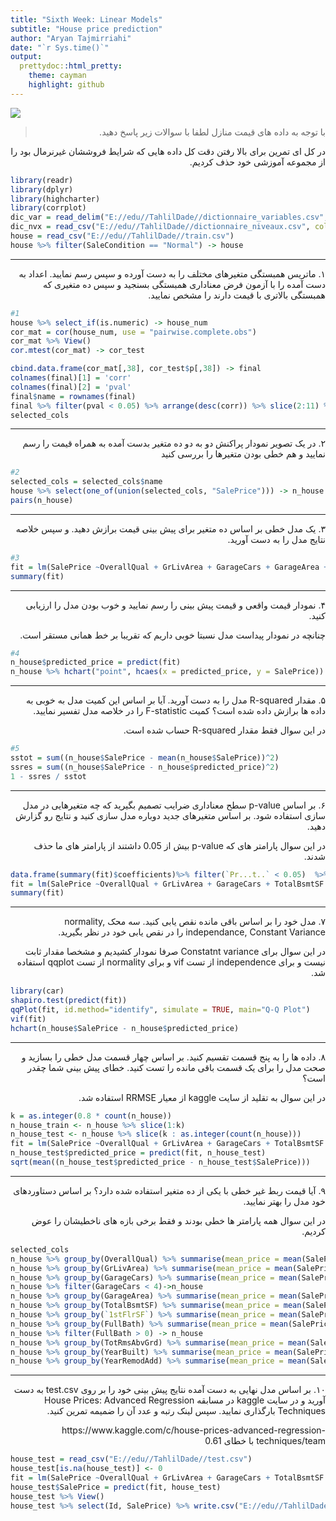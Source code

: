 ---
title: "Sixth Week: Linear Models"
subtitle: "House price prediction"
author: "Aryan Tajmirriahi"
date: "`r Sys.time()`"
output:
  prettydoc::html_pretty:
    theme: cayman
    highlight: github
---

<div align="center">
<img  src="images/house.jpg"  align = 'center'>
</div>

> <p dir="RTL"> 
با توجه به داده های قیمت منازل
لطفا با سوالات زیر پاسخ دهید.
</p>

<p dir="RTL">
در کل ای تمرین برای بالا رفتن دقت کل داده هایی که شرایط فروششان غیرنرمال بود را از مجموعه آموزشی خود حذف کردیم.
</p>

```{r}
library(readr)
library(dplyr)
library(highcharter)
library(corrplot)
dic_var = read_delim("E://edu//TahlilDade//dictionnaire_variables.csv", delim = ";")
dic_nvx = read_csv("E://edu//TahlilDade//dictionnaire_niveaux.csv", col_names = c("variable", "label", "Type")) %>% select(1:3)
house = read_csv("E://edu//TahlilDade//train.csv")
house %>% filter(SaleCondition == "Normal") -> house
```


***

<p dir="RTL">
۱. ماتریس همبستگی متغیرهای مختلف را به دست آورده و سپس رسم نمایید.
اعداد به دست آمده را با آزمون فرض معناداری همبستگی بسنجید و سپس ده متغیری که همبستگی بالاتری با قیمت دارند را مشخص نمایید.
</p>

```{r}
#1
house %>% select_if(is.numeric) -> house_num
cor_mat = cor(house_num, use = "pairwise.complete.obs")
cor_mat %>% View()
cor.mtest(cor_mat) -> cor_test

cbind.data.frame(cor_mat[,38], cor_test$p[,38]) -> final
colnames(final)[1] = 'corr'
colnames(final)[2] = 'pval'
final$name = rownames(final)
final %>% filter(pval < 0.05) %>% arrange(desc(corr)) %>% slice(2:11) %>% select(name) ->selected_cols
selected_cols
```


***

<p dir="RTL">
۲. در یک تصویر نمودار پراکنش دو به دو ده متغیر بدست آمده به همراه قیمت را رسم نمایید و هم خطی بودن متغیرها را بررسی کنید
</p>

```{r}
#2
selected_cols = selected_cols$name 
house %>% select(one_of(union(selected_cols, "SalePrice"))) -> n_house
pairs(n_house)

```


***

<p dir="RTL">
۳. یک مدل خطی بر اساس ده متغیر برای پیش بینی قیمت برازش دهید. و سپس خلاصه نتایج مدل را به دست آورید.
</p>

```{r}
#3
fit = lm(SalePrice ~OverallQual + GrLivArea + GarageCars + GarageArea + TotalBsmtSF + FullBath + TotRmsAbvGrd + YearBuilt + YearRemodAdd + `1stFlrSF`,data = n_house)
summary(fit)
```


***

<p dir="RTL">
۴. نمودار قیمت واقعی و قیمت پیش بینی را رسم نمایید و خوب بودن مدل را ارزیابی کنید.
</p>

<p dir="RTL">
چنانچه در نمودار پیداست مدل نسبتا خوبی داریم که تقریبا بر خط همانی مستقر است.
</p>

```{r}
#4
n_house$predicted_price = predict(fit)
n_house %>% hchart("point", hcaes(x = predicted_price, y = SalePrice))
```


***

<p dir="RTL">
۵. مقدار
R-squared
 مدل را به دست آورید. آیا بر اساس این کمیت مدل به خوبی به داده ها برازش داده شده است؟
 کمیت
 F-statistic
 را در خلاصه مدل تفسیر نمایید.
</p>

<p dir="RTL">
در این سوال فقط مقدار 
R-squared
حساب شده است.
</p>

```{r}
#5
sstot = sum((n_house$SalePrice - mean(n_house$SalePrice))^2)
ssres = sum((n_house$SalePrice - n_house$predicted_price)^2)
1 - ssres / sstot
```


***

<p dir="RTL">
۶. بر اساس
p-value
 سطح معناداری ضرایب تصمیم بگیرید که چه متغیرهایی در مدل سازی استفاده شود.
بر اساس متغیرهای جدید دوباره مدل سازی کنید و نتایج رو گزارش دهید.
</p>

<p dir="RTL">
در این سوال پارامتر های که
p-value
بیش از 0.05 داشتند از پارامتر های ما حذف شدند.
</p>

```{r}
data.frame(summary(fit)$coefficients)%>% filter(`Pr...t..` < 0.05)  %>% View()
fit = lm(SalePrice ~OverallQual + GrLivArea + GarageCars + TotalBsmtSF + FullBath + YearBuilt + YearRemodAdd + `1stFlrSF`,data = n_house)
summary(fit)
```


***

<p dir="RTL">
۷. مدل خود را بر اساس باقی مانده نقص یابی کنید.
سه محک 
normality, independance, Constant Variance
 را در نقص یابی خود در نظر بگیرید.
</p>

<p dir="RTL">
در این سوال برای 
Constatnt variance
صرفا نمودار کشیدیم و مشخصا مقدار ثابت نیست و برای 
independence
از تست
vif و
برای 
normality
از تست 
qqplot
استفاده شد.
</p>

```{r}
library(car)
shapiro.test(predict(fit))
qqPlot(fit, id.method="identify", simulate = TRUE, main="Q-Q Plot")
vif(fit)
hchart(n_house$SalePrice - n_house$predicted_price)
```


***

<p dir="RTL">
۸. داده ها را به پنج قسمت تقسیم کنید. بر اساس چهار قسمت مدل خطی را بسازید و صحت مدل را برای یک قسمت 
باقی مانده را تست کنید. خطای پیش بینی شما چقدر است؟
</p>

<p dir="RTL">
در این سوال به تقلید از سایت kaggle از معیار RRMSE استفاده شد.
</p>

```{r}
k = as.integer(0.8 * count(n_house))
n_house_train <- n_house %>% slice(1:k)
n_house_test <- n_house %>% slice(k : as.integer(count(n_house)))
fit = lm(SalePrice ~OverallQual + GrLivArea + GarageCars + TotalBsmtSF + FullBath + YearBuilt + YearRemodAdd + `1stFlrSF`,data = n_house_train)
n_house_test$predicted_price = predict(fit, n_house_test)
sqrt(mean((n_house_test$predicted_price - n_house_test$SalePrice)))
```



***

<p dir="RTL"> 
۹. آیا قیمت ربط غیر خطی با یکی از ده متغیر استفاده شده دارد؟
بر اساس دستاوردهای خود مدل را بهتر نمایید.
</p>

<p dir="RTL">
در این سوال همه پارامتر ها خطی بودند و فقط برخی بازه های ناخطیشان را عوض کردیم.
</p>

```{r}
selected_cols
n_house %>% group_by(OverallQual) %>% summarise(mean_price = mean(SalePrice)) %>% hchart("point", hcaes(x = OverallQual, y  = mean_price))
n_house %>% group_by(GrLivArea) %>% summarise(mean_price = mean(SalePrice)) %>% hchart("point", hcaes(x = GrLivArea, y  = mean_price))
n_house %>% group_by(GarageCars) %>% summarise(mean_price = mean(SalePrice)) %>% hchart("point", hcaes(x = GarageCars, y  = mean_price))
n_house %>% filter(GarageCars < 4)->n_house
n_house %>% group_by(GarageArea) %>% summarise(mean_price = mean(SalePrice)) %>% hchart("point", hcaes(x = GarageArea, y  = mean_price))
n_house %>% group_by(TotalBsmtSF) %>% summarise(mean_price = mean(SalePrice)) %>% hchart("point", hcaes(x = TotalBsmtSF, y  = mean_price))
n_house %>% group_by(`1stFlrSF`) %>% summarise(mean_price = mean(SalePrice)) %>% hchart("point", hcaes(x = `1stFlrSF`, y  = mean_price))
n_house %>% group_by(FullBath) %>% summarise(mean_price = mean(SalePrice)) %>% hchart("point", hcaes(x = FullBath, y  = mean_price))
n_house %>% filter(FullBath > 0) -> n_house
n_house %>% group_by(TotRmsAbvGrd) %>% summarise(mean_price = mean(SalePrice)) %>% hchart("point", hcaes(x = TotRmsAbvGrd, y  = mean_price))
n_house %>% group_by(YearBuilt) %>% summarise(mean_price = mean(SalePrice)) %>% hchart("point", hcaes(x = YearBuilt, y  = mean_price))
n_house %>% group_by(YearRemodAdd) %>% summarise(mean_price = mean(SalePrice)) %>% hchart("point", hcaes(x = YearRemodAdd, y  = mean_price))

```


***

<p dir="RTL"> 
۱۰. بر اساس مدل نهایی به دست آمده نتایج پیش بینی خود را بر روی
test.csv
به دست آورید و در سایت 
kaggle
 در مسابقه 
 House Prices: Advanced Regression Techniques
بارگذاری نمایید. سپس لینک رتبه و عدد آن را ضمیمه تمرین کنید.
</p>

<p dir="RTL">
https://www.kaggle.com/c/house-prices-advanced-regression-techniques/team
با خطای 0.61 
</p>

```{r}
house_test = read_csv("E://edu//TahlilDade//test.csv")
house_test[is.na(house_test)] <- 0
fit = lm(SalePrice ~OverallQual + GrLivArea + GarageCars + TotalBsmtSF + FullBath + YearBuilt + YearRemodAdd + `1stFlrSF`,data = n_house_train)
house_test$SalePrice = predict(fit, house_test)
house_test %>% View()
house_test %>% select(Id, SalePrice) %>% write.csv("E://edu//TahlilDade//testans.csv", row.names = FALSE)


```


